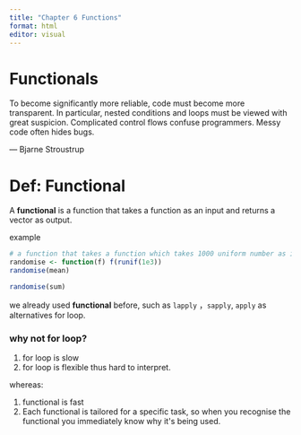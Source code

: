 ```yaml
---
title: "Chapter 6 Functions"
format: html
editor: visual
---
```


# Functionals

::: callout-note
To become significantly more reliable, code must become more transparent. In particular, nested conditions and loops must be viewed with great suspicion. Complicated control flows confuse programmers. Messy code often hides bugs.

--- Bjarne Stroustrup
:::

# Def: Functional

A **functional** is a function that takes a function as an input and returns a vector as output.

example

```r

# a function that takes a function which takes 1000 uniform number as inputs.
randomise <- function(f) f(runif(1e3))
randomise(mean)

randomise(sum)

```

we already used **functional** before, such as `lapply` ，`sapply`, `apply` as alternatives for loop.

### why not for loop?

1.  for loop is slow
2.  for loop is flexible thus hard to interpret.

whereas:

1.  functional is fast
2.  Each functional is tailored for a specific task, so when you recognise the functional you immediately know why it\'s being used.
